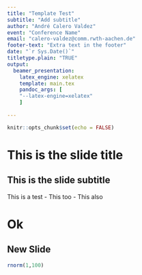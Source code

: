 ```yaml
---
title: "Template Test"
subtitle: "Add subtitle"
author: "André Calero Valdez"
event: "Conference Name"
email: "calero-valdez@comm.rwth-aachen.de"
footer-text: "Extra text in the footer"
date: "`r Sys.Date()`"
titletype.plain: "TRUE"
output: 
  beamer_presentation:
    latex_engine: xelatex  
    template: main.tex
    pandoc_args: [
    "--latex-engine=xelatex"
    ]
  
---
```


```r
knitr::opts_chunk$set(echo = FALSE)
```

# This is the slide title
## This is the slide subtitle
This is a test
- This too
- This also

# Ok
## New Slide
```r
rnorm(1,100)
```

